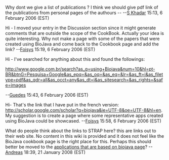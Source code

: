Why dont we give a list of publications ? 
I think we should give pdf link of the publications from personal pages of the authours -- 
--[[User:S Khadar|S Khadar]] 15:13, 6 February 2006 (EST)

Hi - I moved your entry in the Discussion section since it might generate comments that are outside the scope of the CookBook. Actually your idea is quite interesting. Why not make a page with some of the papers that were created using BioJava and come back to the Cookbook page and add the link? --[[User:Foisys|Foisys]] 15:19, 6 February 2006 (EST)


Hi - I've searched for anything about this and found the followings:

http://www.google.com.br/search?as_q=using+Biojava&num=10&hl=pt-BR&btnG=Pesquisa+Google&as_epq=&as_oq=&as_eq=&lr=&as_ft=i&as_filetype=pdf&as_qdr=all&as_occt=any&as_dt=i&as_sitesearch=&as_rights=&safe=images

--[[User:Guedes|Guedes]] 15:43, 6 February 2006 (EST)

Hi- That's the link that I have put in the french version: http://scholar.google.com/scholar?q=biojava&ie=UTF-8&oe=UTF-8&hl=en. My suggestion is to create  a page where some representative apps created using BioJava could be showcased.
--[[User:Foisys|Foisys]] 15:58, 6 February 2006 (EST)


What do people think about the links to STRAP here?
this are links out to their web site. No content in this wiki is provided and it does not feel like the BioJava cookbook page
is the right place for this. Perhaps this should better be moved
to the [[BioJava:BioJavaInside|applications that are based on biojava page]]? --[[User:Andreas|Andreas]] 18:39, 21 January 2008 (EST)